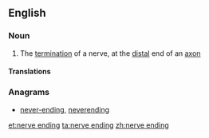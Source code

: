 ==English==

===Noun===
{{en-noun|sg=[[nerve]] [[ending]]}}

# The [[termination]] of a nerve, at the [[distal]] end of an [[axon]]

====Translations====
{{trans-top|the termination of a nerve}}
{{trans-mid}}
{{trans-bottom}}

===Anagrams===
* [[never-ending#English|never-ending]], [[neverending#English|neverending]]

[[et:nerve ending]]
[[ta:nerve ending]]
[[zh:nerve ending]]